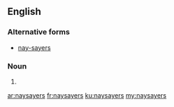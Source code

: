==English==

===Alternative forms===
* [[nay-sayers]]

===Noun===
{{head|en|plural}}

# {{plural of|naysayer|lang=en}}



[[ar:naysayers]]
[[fr:naysayers]]
[[ku:naysayers]]
[[my:naysayers]]